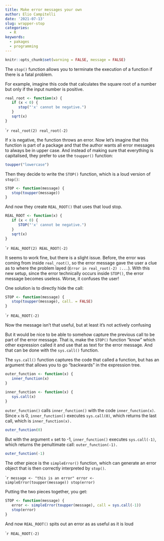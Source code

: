 ```yaml
---
title: Make error messages your own
author: Elio Campitelli
date: '2021-07-13'
slug: wrapper-stop
categories:
  - R
keywords:
  - pakages
  - programming
---
```


```r
knitr::opts_chunk$set(warning = FALSE, message = FALSE)
```


The `stop()` function allows you to terminate the execution of a function if there is a fatal problem.

For example, imagine this code that calculates the square root of a number but only if the input number is positive.

```r
real_root <- function(x) {
   if (x < 0) {
      stop("'x' cannot be negative.")   
   } 
   sqrt(x)
}
```

````r
real_root(2)
real_root(-2)
```

If x is negative, the function throws an error.
Now let's imagine that this function is part of a package and that the author wants all error messages to always be in upper case.
And instead of making sure that everything is capitalised, they prefer to use the `toupper()` function:

```r
toupper("lowercase")
```

Then they decide to write the `STOP()` function, which is a loud version of `stop()`:

```r
STOP <- function(message) {
   stop(toupper(message))
}
```

And now they create `REAL_ROOT()` that uses that loud stop.

```r
REAL_ROOT <- function(x) {
   if (x < 0) {
      STOP("'x' cannot be negative.")   
   } 
   sqrt(x)
}
```

````r
REAL_ROOT(2)
REAL_ROOT(-2)
```

It seems to work fine, but there is a slight issue. 
Before, the error was coming from inside `real_root()`, so the error message gave the user a clue as to where the problem layed (`Error in real_root(-2) :...`).
With this new setup, since the error technically occurs inside `STOP()`, the error message becomes useless.
Worse, it confuses the user!

One solution is to directly hide the call:

```r
STOP <- function(message) {
   stop(toupper(message), call. = FALSE)
}
```

````r
REAL_ROOT(-2)
```

Now the message isn't that useful, but at least it's not actively confusing

But it would be nice to be able to somehow capture the previous call to be part of the error message.
That is, make the `STOP()` function "know" which other expression called it and use that as text for the error message.
And that can be done with the `sys.call()` function.

The `sys.call()` function captures the code that called a function, but has an argument that allows you to go "backwards" in the expression tree.

```r
outer_function <- function(x) {
   inner_function(x)
}

inner_function <- function(x) {
   sys.call(x)
}
```

`outer_function()` calls `inner_function()` with the code `inner_function(x)`.
Since `x` is 0, `inner_function()` executes `sys.call(0)`, which returns the last call, which is `inner_function(x).`

```r
outer_function(0)
```

But with the argument `x` set to -1, `inner_function()` executes `sys.call(-1)`, which returns the penultimate call: `outer_function(-1).`

```r
outer_function(-1)
```

The other piece is the `simpleError()` function, which can generate an error object that is then correctly interpreted by `stop()`.

````r
message <- "this is an error"
error <- simpleError(toupper(message))
stop(error)
```

Putting the two pieces together, you get:

```r
STOP <- function(message) {
   error <- simpleError(toupper(message), call = sys.call(-1))
   stop(error)
}
```

And now `REAL_ROOT()` spits out an error as as useful as it is loud

````r
REAL_ROOT(-2)
```


